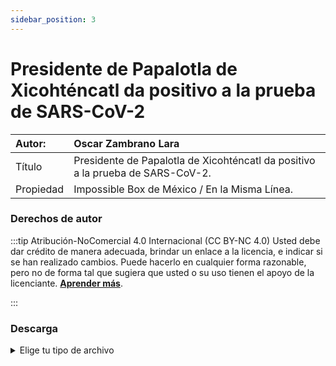 ```yaml
---
sidebar_position: 3
---
```

# Presidente de Papalotla de Xicohténcatl da positivo a la prueba de SARS-CoV-2
|Autor:|Oscar Zambrano Lara|
|:--|:--|
|Título|Presidente de Papalotla de Xicohténcatl da positivo a la prueba de SARS-CoV-2.|
|Propiedad|Impossible Box de México / En la Misma Línea.|

### Derechos de autor
    

:::tip Atribución-NoComercial 4.0 Internacional (CC BY-NC 4.0)
 Usted debe dar crédito de manera adecuada, brindar un enlace a la licencia, e indicar si se han realizado cambios. Puede hacerlo en cualquier forma razonable, pero no de forma tal que sugiera que usted o su uso tienen el apoyo de la licenciante.
 **[Aprender más](https://creativecommons.org/licenses/by-nc/4.0/deed.es)**.

:::



### Descarga
<details>
  <summary>Elige tu tipo de archivo</summary>
    <div>
        <a href="https://estanteriadigitalpapalotla.s3.us-east-2.amazonaws.com/EstanteriaDigitalDePapalotla/Salud+p%C3%BAblica/Presidente+de+Papalotla+de+Xicoht%C3%A9ncatl+da+positivo+a+la+prueba+de+SARS-CoV-2..pdf"> 📥 Presidente de Papalotla de Xicohténcatl da positivo a la prueba de SARS-CoV-2 (PDF)</a>
        </div>      
</details>